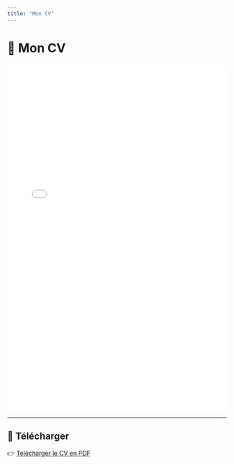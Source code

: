```yaml
---
title: "Mon CV" 
---
```


# 📄 Mon CV

<iframe src="william_farin.pdf" width="100%" height="800px" style="border: none;">

</iframe>

------------------------------------------------------------------------

## 🔗 Télécharger

👉 [Télécharger le CV en PDF](william_farin.pdf){target="_blank"}
